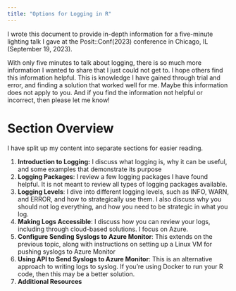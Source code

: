 ```yaml
---
title: "Options for Logging in R"
---
```


I wrote this document to provide in-depth information for a five-minute lighting talk I gave at the Posit::Conf(2023) conference in Chicago, IL (September 19, 2023).

With only five minutes to talk about logging, there is so much more information I wanted to share that I just could not get to. I hope others find this information helpful. This is knowledge I have gained through trial and error, and finding a solution that worked well for me. Maybe this information does not apply to you. And if you find the information not helpful or incorrect, then please let me know!

# Section Overview

I have split up my content into separate sections for easier reading. 

1.  **Introduction to Logging:** I discuss what logging is, why it can be useful, and some examples that demonstrate its purpose
2.  **Logging Packages**: I review a few logging packages I have found helpful. It is not meant to review all types of logging packages available.
3.  **Logging Levels**: I dive into different logging levels, such as INFO, WARN, and ERROR, and how to strategically use them. I also discuss why you should not log everything, and how you need to be strategic in what you log.
4.  **Making Logs Accessible**: I discuss how you can review your logs, including through cloud-based solutions. I focus on Azure.
5.  **Configure Sending Syslogs to Azure Monitor**: This extends on the previous topic, along with instructions on setting up a Linux VM for pushing syslogs to Azure Monitor
6.  **Using API to Send Syslogs to Azure Monitor**: This is an alternative approach to writing logs to syslog. If you're using Docker to run your R code, then this may be a better solution.
7.  **Additional Resources**
